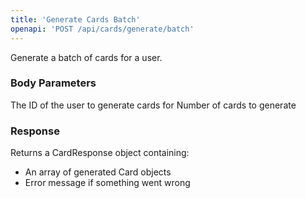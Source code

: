 ```yaml
---
title: 'Generate Cards Batch'
openapi: 'POST /api/cards/generate/batch'
---
```


Generate a batch of cards for a user.

### Body Parameters

<ParamField body="user_id" type="string" format="uuid" required>
  The ID of the user to generate cards for
</ParamField>

<ParamField body="count" type="integer" default="7">
  Number of cards to generate
</ParamField>

### Response

Returns a CardResponse object containing:
- An array of generated Card objects
- Error message if something went wrong 